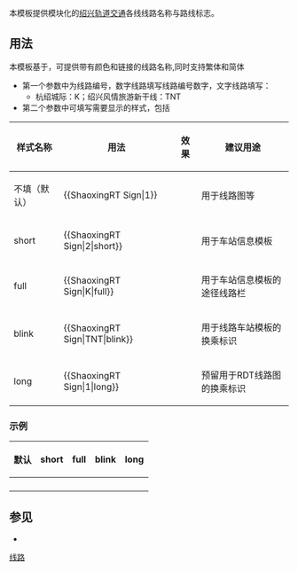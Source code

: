 <noinclude>{{template doc page viewed directly}}</noinclude>

本模板提供模块化的[[绍兴轨道交通]]各线线路名称与路线标志。

== 用法 ==
本模板基于{{tl|ShaoxingRT color}}，可提供带有颜色和链接的线路名称,同时支持繁体和简体
*第一个参数中为线路编号，数字线路填写线路编号数字，文字线路填写：
**杭绍城际：K；绍兴风情旅游新干线：TNT
*第二个参数中可填写需要显示的样式，包括
{| class="wikitable"
! 样式名称
! 用法
! 效果
! 建议用途
|-
|不填（默认）
|<nowiki>{{ShaoxingRT Sign|1}}</nowiki>
|{{ShaoxingRT Sign|1}}
|用于线路图等
|-
|short
|<nowiki>{{ShaoxingRT Sign|2|short}}</nowiki>
|{{ShaoxingRT Sign|2|short}}
|用于车站信息模板
|-
|full
|<nowiki>{{ShaoxingRT Sign|K|full}}</nowiki>
|{{ShaoxingRT Sign|K|full}}
|用于车站信息模板的途径线路栏
|-
|blink
|<nowiki>{{ShaoxingRT Sign|TNT|blink}}</nowiki>
|{{ShaoxingRT Sign|TNT|blink}}
|用于线路车站模板的换乘标识
|-
|long
|<nowiki>{{ShaoxingRT Sign|1|long}}</nowiki>
|{{ShaoxingRT Sign|1|long}}
|预留用于RDT线路图的换乘标识
|}

=== 示例 ===
{| class="wikitable"
! 默认
! short
! full
! blink
! long
|-
|{{ShaoxingRT Sign|1}}
|{{ShaoxingRT Sign|1|short}}
|{{ShaoxingRT Sign|1|full}}
|{{ShaoxingRT Sign|1|blink}}
|{{ShaoxingRT Sign|1|long}}
|-
|{{ShaoxingRT Sign|2}}
|{{ShaoxingRT Sign|2|short}}
|{{ShaoxingRT Sign|2|full}}
|{{ShaoxingRT Sign|2|blink}}
|{{ShaoxingRT Sign|2|long}}
|-
|{{ShaoxingRT Sign|K}}
|{{ShaoxingRT Sign|K|short}}
|{{ShaoxingRT Sign|K|full}}
|{{ShaoxingRT Sign|K|blink}}
|{{ShaoxingRT Sign|K|long}}
|-
|{{ShaoxingRT Sign|TNT}}
|{{ShaoxingRT Sign|TNT|short}}
|{{ShaoxingRT Sign|TNT|full}}
|{{ShaoxingRT Sign|TNT|blink}}
|{{ShaoxingRT Sign|TNT|long}}
|}

== 参见 ==
*{{tl|ShaoxingRT color}}
<includeonly>
[[Category:绍兴轨道交通模板|线路]]
</includeonly>